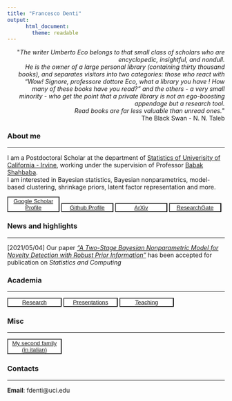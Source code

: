 ```yaml
---
title: "Francesco Denti"
output: 
      html_document:
        theme: readable
---
```


  
  <div style="text-align: right"> <p>&quot;<em>The writer Umberto Eco belongs to that small class of scholars who are encyclopedic, insightful, and nondull.<br>He is the owner of a large personal library (containing thirty thousand books), and separates visitors into two categories: those who react with “Wow! Signore, professore dottore Eco, what a library you have ! How many of these books have you read?” and the others - a very small minority - who get the point that a private library is not an ego-boosting appendage but a research tool.<br> Read books are far less valuable than unread ones.</em>&quot; <br> The Black Swan - N. N. Taleb</p>
  </div>
  
  
  
### About me
  
---
  
I am a Postdoctoral Scholar at the department of [Statistics of Univerisity of California - Irvine](https://www.stat.uci.edu/), working under the supervision of Professor [Babak Shahbaba](https://www.ics.uci.edu/~babaks/).  
I am interested in Bayesian statistics, Bayesian nonparametrics, model-based clustering, shrinkage priors, latent factor representation and more.  

<!---
* [Github Profile](https://github.com/Fradenti)
* [Google Scholar Profile](https://scholar.google.com/citations?user=DLiw19MAAAAJ&hl=en)
-->

<button type="button" name="button" class="btn" style="background-color:white;color:blue;width: 24%;">[Google Scholar Profile](https://scholar.google.com/citations?user=DLiw19MAAAAJ&hl=en)</button>
<button type="button" name="button" class="btn" style="background-color:white;color:blue;width: 24%;">[Github Profile](https://github.com/Fradenti)</button>
<button type="button" name="button" class="btn" style="background-color:white;color:blue;width: 24%;">[ArXiv](https://arxiv.org/search/?searchtype=author&query=Denti%2C+F)</button>
<button type="button" name="button" class="btn" style="background-color:white;color:blue;width: 24%;">[ResearchGate](https://www.researchgate.net/profile/Francesco-Denti-2)</button>

### News and highlights

---

[2021/05/04] Our paper [*"A Two-Stage Bayesian Nonparametric Model for Novelty Detection with Robust Prior Information"*](https://arxiv.org/abs/2006.09012)  has been accepted for publication on *Statistics and Computing*
 
### Academia

---

<!---
* [Research](/Rmarkdowns/Research)
* [Presentations](/Rmarkdowns/ConferencesAndTalks)
* [Teaching](/Teaching)
--->

<button type="button" name="button" class="btn" style="background-color:white;color:blue;width: 25%;">[Research](/Rmarkdowns/Research)</button>
<button type="button" name="button" class="btn" style="background-color:white;color:blue;width: 25%;">[Presentations](/Rmarkdowns/ConferencesAndTalks)</button>
<button type="button" name="button" class="btn" style="background-color:white;color:blue;width: 25%;">[Teaching](/Teaching)</button>


### Misc

---

<button type="button" name="button" class="btn" style="background-color:white;color:blue;width: 25%;">[My second family (in italian)](http://www.compagniameteor.it/)</button>

### Contacts

---

**Email**: fdenti@uci.edu

